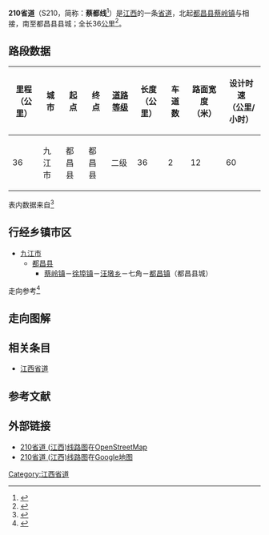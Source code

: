 {{中国省道信息框
|附加头部图片=
|省=江西
|省道编号=210
|起点=[[九江市|九江市]][[都昌县|都昌县]][[蔡岭镇|蔡岭镇]]
|终点=九江市都昌县县城
|最近通车日期=
|规划总长度=36
}}

'''210省道'''（S210，简称：'''蔡都线'''<ref>{{Cite web |url=http://www.jjglw.com/glgc/gckx/2013-09-13/639.html |title=都昌蔡都线大修工程采用冷再生新工艺施工 |access-date=2014-04-06 |archive-url=https://web.archive.org/web/20140407083214/http://www.jjglw.com/glgc/gckx/2013-09-13/639.html |archive-date=2014-04-07 |dead-url=yes }}</ref>）是[[江西|江西]]的一条[[省道|省道]]，北起[[都昌县|都昌县]][[蔡岭镇|蔡岭镇]]与{{中国省道名|304|P=江西}}相接，南至都昌县县城；全长36[[公里|公里]]<ref>{{Cite web|url=http://111.75.200.5:8008/JXJT/gfzs/GFZSAction.do?method=BSZNInfo&BSZN_ID=863|title=江西省干线公路路线走向表|accessdate=2014-02-19|work=江西省公众出行服务网|publisher=江西省交通运输厅|date=|deadurl=yes|archiveurl=https://web.archive.org/web/20140225094421/http://111.75.200.5:8008/JXJT/gfzs/GFZSAction.do?method=BSZNInfo&BSZN_ID=863|archivedate=2014-02-25}}</ref>。



== 路段数据 ==
{| class="wikitable"
|-
! 里程<br>（公里） !! 城市 !! 起点 !! 终点 !! [[中华人民共和国公路等级|道路等级]] !! 长度<br>（公里） !! 车道数 !! 路面宽度<br>（米） !! 设计时速<br>（公里/小时）
|-
|36
|九江市
|都昌县
|都昌县
|二级
|36
|2
|12
|60
|}
表内数据来自<ref>{{Cite web |url=http://www.zou114.com/gsgl/sd.asp?xl=S210360000 |title=江西蔡岭-都昌:线路编号S210 |accessdate=2014-04-06 |archive-date=2019-01-23 |archive-url=https://web.archive.org/web/20190123093504/http://www.zou114.com/gsgl/sd.asp?xl=S210360000 |dead-url=no }}</ref>

== 行经乡镇市区 ==
* [[九江市|九江市]]
** [[都昌县|都昌县]]
*** [[蔡岭镇|蔡岭镇]]－[[徐埠镇|徐埠镇]]－[[汪墩乡|汪墩乡]]－七角－[[都昌镇|都昌镇]]（都昌县城）

走向参考<ref> {{cite book |title=江西省军民两用交通地图册 |author=星球地图出版社 |year=2012 |publisher=星球地图出版社 |isbn=978-7-5471-0205-3}}</ref>

== 走向图解 ==

== 相关条目 ==
*[[江西省道|江西省道]]
== 参考文献 ==
{{Reflist|colwidth=30em}}

== 外部链接 ==
*[http://www.openstreetmap.org/browse/relation/3632879 210省道 (江西)线路图]在[[OpenStreetMap|OpenStreetMap]]
*[https://www.google.com.hk/maps/ms?msa=0&msid=211255922918663196429.0004f65d06bfee0b054df 210省道 (江西)线路图]{{Wayback|url=https://www.google.com.hk/maps/ms?msa=0&msid=211255922918663196429.0004f65d06bfee0b054df |date=20140407063419 }}在[[Google地图|Google地图]]

{{江西省道}}

[[Category:江西省道|Category:江西省道]]